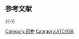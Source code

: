 {{ATC codes lead|M||肌肉及骨骼系統}}

==参考文献==
{{Reflist}}

{{-}}
{{解剖学治疗学及化学分类系统}}

[[Category:药物|Category:药物]]
[[Category:ATC代码|Category:ATC代码]]